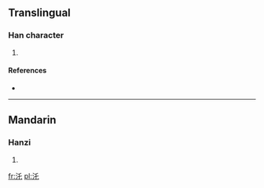 ==Translingual==

===Han character===
{{Han char|rn=85|rad=水|as=03|sn=6|four=|canj=水竹心 (EHP)}}

# {{defn|Han|sort=水03}}

====References====
* {{Han ref|kx=0605.040|dkj=17123|dj=0998.130|hdz=31552.060|uh=6C51|ud=27729}}

----

==Mandarin==

===Hanzi===
{{cmn-hanzi|pin=[[shuàn]] ([[shuan4]]), [[tuō]] ([[tuo1]])|wg=shuan<sup>4</sup>, t'o<sup>1</sup>}}

# {{defn|lang=cmn|sort=水03}}

[[fr:汑]]
[[pl:汑]]